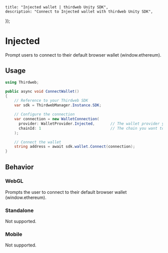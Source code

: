
	title: "Injected wallet | thirdweb Unity SDK",
	description: "Connect to Injected wallet with thirdweb Unity SDK",
});

# Injected

Prompt users to connect to their default browser wallet (window.ethereum).

## Usage

```csharp
using Thirdweb;

public async void ConnectWallet()
{
    // Reference to your Thirdweb SDK
    var sdk = ThirdwebManager.Instance.SDK;

    // Configure the connection
    var connection = new WalletConnection(
      provider: WalletProvider.Injected,       // The wallet provider you want to connect to (Required)
      chainId: 1                               // The chain you want to connect to (Required)
    );

    // Connect the wallet
    string address = await sdk.wallet.Connect(connection);
}
```

## Behavior

### WebGL

Prompts the user to connect to their default browser wallet (window.ethereum).

### Standalone

Not supported.

### Mobile

Not supported.
